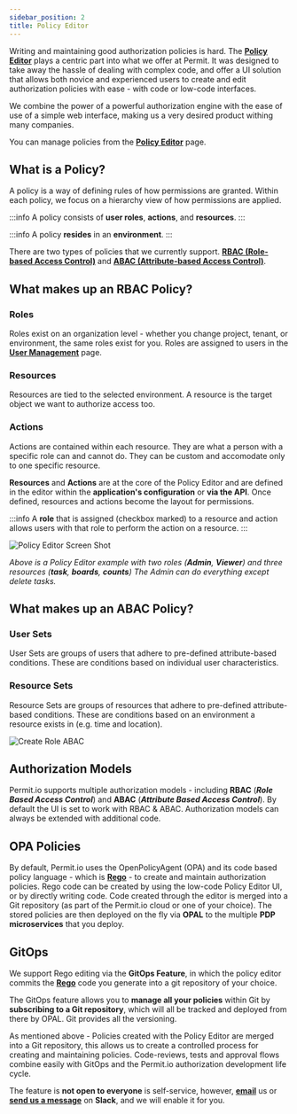 ```yaml
---
sidebar_position: 2
title: Policy Editor
---
```


Writing and maintaining good authorization policies is hard.
The **[Policy Editor](https://app.permit.io/policy-editor)** plays a centric part into what we offer at Permit. It was
designed to take away the hassle of dealing with complex code, and offer a UI solution that allows both novice and
experienced users to create and edit authorization policies with ease - with code or low-code interfaces.

We combine the power of a powerful authorization engine with the ease of use of a simple web interface, making us a very desired
product withing many companies.

You can manage policies from the **[Policy Editor](https://app.permit.io/policy-editor)** page.

## What is a Policy?

A policy is a way of defining rules of how permissions are granted. Within each policy, we focus on a hierarchy view of how permissions are applied.

:::info
A policy consists of **user roles**, **actions**, and **resources**.
:::

:::info
A policy **resides** in an **environment**.
:::

There are two types of policies that we currently support. **[RBAC (Role-based Access Control)](RBAC/overview)** and **[ABAC (Attribute-based Access Control)](ABAC/overview)**.

## What makes up an RBAC Policy?

### Roles

Roles exist on an organization level - whether you change project, tenant, or environment, the same roles exist for you.
Roles are assigned to users in the **[User Management](/features/user-management)** page.

### Resources

Resources are tied to the selected environment. A resource is the target object we want to authorize access too.

### Actions

Actions are contained within each resource. They are what a person with a specific role can and cannot do.
They can be custom and accomodate only to one specific resource.

**Resources** and **Actions** are at the core of the Policy Editor and are defined in the editor within the **application's configuration** or **via the API**.
Once defined, resources and actions become the layout for permissions.

:::info
A **role** that is assigned (checkbox marked) to a resource and action allows users with that role to perform the action on a resource.
:::

![Policy Editor Screen Shot](/img/screenshots/policy-editor.png)

_Above is a Policy Editor example with two roles (**Admin**, **Viewer**) and three resources (**task**, **boards**, **counts**)_
_The Admin can do everything except delete tasks._

## What makes up an ABAC Policy?

### User Sets

User Sets are groups of users that adhere to pre-defined attribute-based conditions. These are conditions based on individual
user characteristics.

### Resource Sets

Resource Sets are groups of resources that adhere to pre-defined attribute-based conditions. These are conditions based on
an environment a resource exists in (e.g. time and location).

![Create Role ABAC](/img/abac/create-role.png)

## Authorization Models

Permit.io supports multiple authorization models - including **RBAC** (**_Role Based Access Control_**) and **ABAC** (**_Attribute Based Access Control_**).
By default the UI is set to work with RBAC & ABAC. Authorization models can always be extended with additional code.

## OPA Policies

By default, Permit.io uses the OpenPolicyAgent (OPA) and its code based policy language - which is **[Rego](https://www.openpolicyagent.org/docs/latest/policy-language/)** - to create and maintain authorization policies.
Rego code can be created by using the low-code Policy Editor UI, or by directly writing code.
Code created through the editor is merged into a Git repository (as part of the Permit.io cloud or one of your choice).
The stored policies are then deployed on the fly via **OPAL** to the multiple **PDP microservices** that you deploy.

## GitOps

We support Rego editing via the **GitOps Feature**, in which the policy editor commits the
**[Rego](https://www.openpolicyagent.org/docs/latest/policy-language/)** code you generate into a git
repository of your choice.

The GitOps feature allows you to **manage all your policies** within Git by **subscribing to a Git repository**, which will all be
tracked and deployed from there by OPAL. Git provides all the versioning.

As mentioned above - Policies created with the Policy Editor are merged into a Git repository, this allows us to create a
controlled process for creating and maintaining policies. Code-reviews, tests and approval flows combine easily with GitOps
and the Permit.io authorization development life cycle.

The feature is **not open to everyone** is self-service, however, **[email](mailto:support@permit.io)** us
or **[send us a message](https://bit.ly/permit-slack)** on **Slack**, and we will enable it for you.
